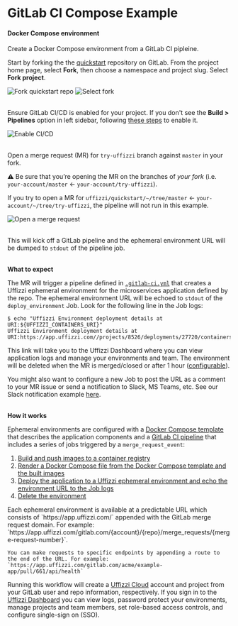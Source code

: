 
# GitLab CI Compose Example

#### Docker Compose environment

Create a Docker Compose environment from a GitLab CI pipleine.

Start by forking the the [quickstart](https://gitlab.com/uffizzicloud/quickstart-gitlab-ci) repository on GitLab. From the project home page, select **Fork**, then choose a namespace and project slug. Select **Fork project**.

<Image
    src="/images/quickstart-gitlab-fork-1.png"
    width={640}
    height={433}
    alt="Fork quickstart repo"
    className="border rounded-lg overflow-hidden mt-6"
/>
<Image
    src="/images/quickstart-gitlab-fork-2.png"
    width={640}
    height={433}
    alt="Select fork"
    className="border rounded-lg overflow-hidden mt-6"
/>

&nbsp;  
Ensure GitLab CI/CD is enabled for your project. If you don't see the **Build > Pipelines** option in left sidebar, following [these steps](https://docs.gitlab.com/ee/ci/enable_or_disable_ci.html#enable-cicd-in-a-project) to enable it.

<Image
    src="/images/quickstart-gitlab-build-pipelines.png"
    width={640}
    height={433}
    alt="Enable CI/CD"
    className="border rounded-lg overflow-hidden mt-6"
/>

&nbsp;   
Open a merge request (MR) for `try-uffizzi` branch against `master` in your fork.

:warning: Be sure that you’re opening the MR on the branches of _your fork_ (i.e. `your-account/master` ← `your-account/try-uffizzi`).

If you try to open a MR for `uffizzi/quickstart/~/tree/master` ← `your-account/~/tree/try-uffizzi`, the pipeline will not run in this example.

<Image
    src="/images/quickstart-gitlab-create-mr.png"
    width={640}
    height={433}
    alt="Open a merge request"
    className="border rounded-lg overflow-hidden mt-6"
/>

&nbsp;  
This will kick off a GitLab pipeline and the ephemeral environment URL will be dumped to `stdout` of the pipeline job. 

&nbsp;   
**What to expect**

The MR will trigger a pipeline defined in [`.gitlab-ci.yml`](https://gitlab.com/uffizzicloud/quickstart-gitlab-ci/-/blob/master/.gitlab-ci.yml) that creates a Uffizzi ephemeral environment for the microservices application defined by the repo. The ephemeral environment URL will be echoed to `stdout` of the `deploy_environment` Job. Look for the following line in the Job logs:

```
$ echo "Uffizzi Environment deployment details at URI:${UFFIZZI_CONTAINERS_URI}"
Uffizzi Environment deployment details at URI:https://app.uffizzi.com//projects/8526/deployments/27720/containers
```

This link will take you to the Uffizzi Dashboard where you can view application logs and manage your environments and team. The environment will be deleted when the MR is merged/closed or after 1 hour ([configurable](https://gitlab.com/uffizzicloud/quickstart-gitlab-ci/-/blob/master/docker-compose.uffizzi.yml#L7)).

You might also want to configure a new Job to post the URL as a comment to your MR issue or send a notification to Slack, MS Teams, etc. See our Slack notification example [here](https://gitlab.com/uffizzi/environment-action/-/blob/main/Notifications/slack.yml).

&nbsp;   
**How it works**

Ephemeral environments are configured with a [Docker Compose template](https://gitlab.com/uffizzicloud/quickstart-gitlab-ci/-/blob/master/docker-compose.uffizzi.yml) that describes the application components and a [GitLab CI pipeline](https://gitlab.com/uffizzicloud/quickstart-gitlab-ci/-/blob/master/.gitlab-ci.yml) that includes a series of jobs triggered by a `merge_request_event`:

1. [Build and push images to a container registry](https://gitlab.com/uffizzicloud/quickstart-gitlab-ci/-/blob/master/.gitlab-ci.yml#L14)
2. [Render a Docker Compose file from the Docker Compose template and the built images](https://gitlab.com/uffizzicloud/quickstart-gitlab-ci/-/blob/master/.gitlab-ci.yml#L56-76)
3. [Deploy the application to a Uffizzi ephemeral environment and echo the environment URL to the Job logs](https://gitlab.com/uffizzi/environment-action/-/blob/main/environment.gitlab-ci.yml#L30-76)
4. [Delete the environment](https://gitlab.com/uffizzi/environment-action/-/blob/main/environment.gitlab-ci.yml#L98-115)

<Callout>
    Each ephemeral environment is available at a predictable URL which consists of `https://app.uffizzi.com/` appended with the GitLab merge request domain. For example:  
    `https://app.uffizzi.com/gitlab.com/{account}/{repo}/merge_requests/{merge-request-number}`.  

    You can make requests to specific endpoints by appending a route to the end of the URL. For example:  
    `https://app.uffizzi.com/gitlab.com/acme/example-app/pull/661/api/health`  
</Callout>

Running this workflow will create a [Uffizzi Cloud](https://uffizzi.com) account and project from your GitLab user and repo information, respectively. If you sign in to the [Uffizzi Dashboard](https://app.uffizzi.com/sign_in) you can view logs, password protect your environments, manage projects and team members, set role-based access controls, and configure single-sign on (SSO).